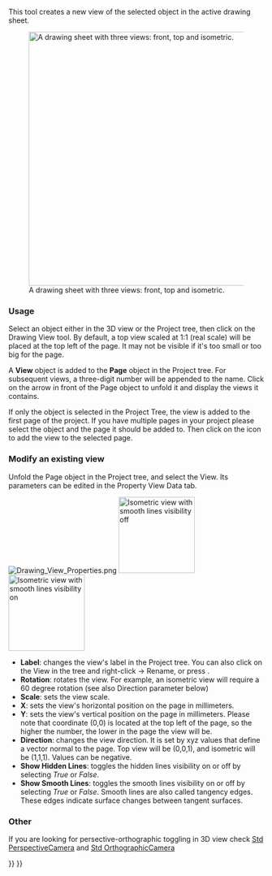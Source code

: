 <languages/>
<translate>
<!--T:11-->
{{docnav
|[[Drawing_Landscape_A3|New A3 landscape drawing]]
|[[Drawing_Annotation|Annotation]]
|[[Drawing_Workbench|Drawing Workbench]]
|IconL=Drawing_Landscape_A3.png
|IconC=Workbench_Drawing.svg
|IconR=Drawing_Annotation.png
}}

<!--T:1-->
{{GuiCommand
|Name=Drawing View
|Workbenches=[[Drawing Workbench|Drawing]], Complete
|MenuLocation=Drawing → Insert view in drawing
|Shortcut=none
|SeeAlso=[[Drawing Landscape A3|Drawing Landscape A3]]
}}

<!--T:2-->
This tool creates a new view of the selected object in the active drawing sheet.


<!--T:3-->
[[File:Drawing_Views.png|500px|A drawing sheet with three views: front, top and isometric.]]

<!--T:4-->
===Usage===
Select an object either in the 3D view or the Project tree, then click on the Drawing View tool. By default, a top view scaled at 1:1 (real scale) will be placed at the top left of the page. It may not be visible if it's too small or too big for the page.

<!--T:5-->
A '''View''' object is added to the '''Page''' object in the Project tree. For subsequent views, a three-digit number will be appended to the name. Click on the arrow in front of the Page object to unfold it and display the views it contains.

<!--T:10-->
If only the object is selected in the Project Tree, the view is added to the first page of the project. If you have multiple pages in your project please select the object
and the page it should be added to. Then click on the icon to add the view to the selected page.

<!--T:6-->
=== Modify an existing view ===
Unfold the Page object in the Project tree, and select the View. Its parameters can be edited in the Property View Data tab.

<!--T:7-->
[[File:Drawing_View_Properties.png‎]]
[[File:Drawing_View_Iso.png‎|150px|thumb|Isometric view with smooth lines visibility off]]
[[File:Drawing_View_Iso_SmoothLines.png‎‎|thumb|150px|Isometric view with smooth lines visibility on]]

<!--T:8-->
* '''Label''': changes the view's label in the Project tree. You can also click on the View in the tree and right-click → Rename, or press {{KEY|F2}}.
* '''Rotation''': rotates the view. For example, an isometric view will require a 60 degree rotation (see also Direction parameter below)
* '''Scale''': sets the view scale.
* '''X''': sets the view's horizontal position on the page in millimeters.
* '''Y''': sets the view's vertical position on the page in millimeters. Please note that coordinate (0,0) is located at the top left of the page, so the higher the number, the lower in the page the view will be.
* '''Direction''': changes the view direction. It is set by xyz values that define a vector normal to the page. Top view will be (0,0,1), and isometric will be (1,1,1). Values can be negative.
* '''Show Hidden Lines''': toggles the hidden lines visibility on or off by selecting ''True'' or ''False''.
* '''Show Smooth Lines''': toggles the smooth lines visibility on or off by selecting ''True'' or ''False''. Smooth lines are also called tangency edges. These edges indicate surface changes between tangent surfaces.


<!--T:15-->
=== Other ===
If you are looking for persective-orthographic toggling in 3D view check [[Std_PerspectiveCamera|Std PerspectiveCamera]] and [[Std_OrthographicCamera|Std OrthographicCamera]]


<!--T:12-->
{{docnav
|[[Drawing_Landscape_A3|New A3 landscape drawing]]
|[[Drawing_Annotation|Annotation]]
|[[Drawing_Workbench|Drawing Workbench]]
|IconL=Drawing_Landscape_A3.png
|IconC=Workbench_Drawing.svg
|IconR=Drawing_Annotation.png
}}


</translate>
{{Drawing Tools navi{{#translation:}}}}
{{Userdocnavi{{#translation:}}}}